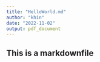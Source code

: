 ```yaml
---
title: "HelloWorld.md"
author: "khin"
date: "2022-11-02"
output: pdf_document
---
```


## This is a markdownfile
